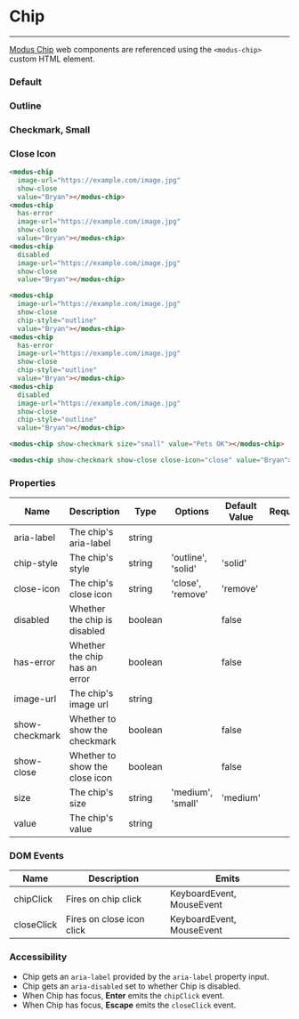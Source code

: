 
# Chip

---

[Modus Chip](https://modus.trimble.com/components/chips/) web components are referenced using the `<modus-chip>` custom HTML element.

<Anchor storyId="components-chip--default" />

### Default

<modus-chip image-url="https://randomuser.me/api/portraits/lego/1.jpg" show-close value="Bryan"></modus-chip>
<modus-chip has-error image-url="https://randomuser.me/api/portraits/lego/1.jpg" show-close value="Bryan"></modus-chip>
<modus-chip disabled image-url="https://randomuser.me/api/portraits/lego/1.jpg" show-close value="Bryan"></modus-chip>

<Anchor storyId="components-chip--outline" />

### Outline

<modus-chip image-url="https://randomuser.me/api/portraits/lego/1.jpg" show-close chip-style="outline" value="Bryan"></modus-chip>
<modus-chip has-error image-url="https://randomuser.me/api/portraits/lego/1.jpg" show-close chip-style="outline" value="Bryan"></modus-chip>
<modus-chip disabled image-url="https://randomuser.me/api/portraits/lego/1.jpg" show-close chip-style="outline" value="Bryan"></modus-chip>

### Checkmark, Small

<modus-chip show-checkmark size="small" value="Pets OK"></modus-chip>

### Close Icon

<modus-chip show-checkmark show-close close-icon="close" value="Bryan"></modus-chip>

```html
<modus-chip
  image-url="https://example.com/image.jpg"
  show-close
  value="Bryan"></modus-chip>
<modus-chip
  has-error
  image-url="https://example.com/image.jpg"
  show-close
  value="Bryan"></modus-chip>
<modus-chip
  disabled
  image-url="https://example.com/image.jpg"
  show-close
  value="Bryan"></modus-chip>

<modus-chip
  image-url="https://example.com/image.jpg"
  show-close
  chip-style="outline"
  value="Bryan"></modus-chip>
<modus-chip
  has-error
  image-url="https://example.com/image.jpg"
  show-close
  chip-style="outline"
  value="Bryan"></modus-chip>
<modus-chip
  disabled
  image-url="https://example.com/image.jpg"
  show-close
  chip-style="outline"
  value="Bryan"></modus-chip>

<modus-chip show-checkmark size="small" value="Pets OK"></modus-chip>

<modus-chip show-checkmark show-close close-icon="close" value="Bryan"></modus-chip>
```

### Properties

| Name           | Description                    | Type    | Options            | Default Value | Required |
| -------------- | ------------------------------ | ------- | ------------------ | ------------- | -------- |
| aria-label     | The chip's aria-label          | string  |                    |               |          |
| chip-style     | The chip's style               | string  | 'outline', 'solid' | 'solid'       |          |
| close-icon     | The chip's close icon          | string  | 'close', 'remove'  | 'remove'      |          |
| disabled       | Whether the chip is disabled   | boolean |                    | false         |          |
| has-error      | Whether the chip has an error  | boolean |                    | false         |          |
| image-url      | The chip's image url           | string  |                    |               |          |
| show-checkmark | Whether to show the checkmark  | boolean |                    | false         |          |
| show-close     | Whether to show the close icon | boolean |                    | false         |          |
| size           | The chip's size                | string  | 'medium', 'small'  | 'medium'      |          |
| value          | The chip's value               | string  |                    |               |          |

### DOM Events

| Name       | Description               | Emits                     |
| ---------- | ------------------------- | ------------------------- |
| chipClick  | Fires on chip click       | KeyboardEvent, MouseEvent |
| closeClick | Fires on close icon click | KeyboardEvent, MouseEvent |

### Accessibility

- Chip gets an `aria-label` provided by the `aria-label` property input.
- Chip gets an `aria-disabled` set to whether Chip is disabled.
- When Chip has focus, **Enter** emits the `chipClick` event.
- When Chip has focus, **Escape** emits the `closeClick` event.
